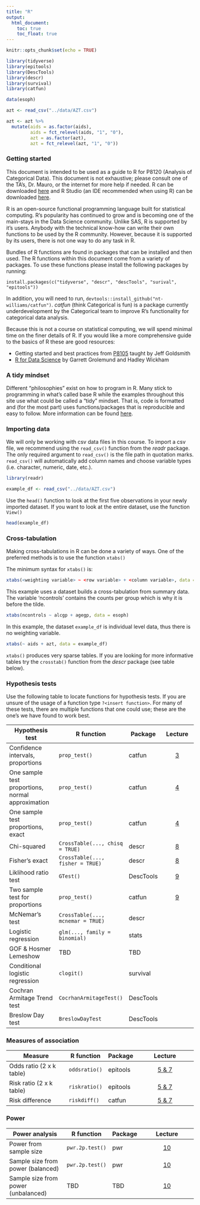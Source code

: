 ```yaml
---
title: "R"
output:
  html_document: 
    toc: true
    toc_float: true
---
```


```r
knitr::opts_chunk$set(echo = TRUE)

library(tidyverse)
library(epitools)
library(DescTools)
library(descr)
library(survival)
library(catfun)

data(esoph)

azt <- read_csv("../data/AZT.csv")

azt <- azt %>% 
  mutate(aids = as.factor(aids), 
         aids = fct_relevel(aids, "1", "0"), 
         azt = as.factor(azt), 
         azt = fct_relevel(azt, "1", "0"))
```

### Getting started

This document is intended to be used as a guide to R for P8120 (Analysis of Categorical Data). This document is not exhaustive; please consult one of the TA’s, Dr. Mauro, or the internet for more help if needed. R can be downloaded [here](https://www.r-project.org/) and R Studio (an IDE recommended when using R) can be downloaded [here](https://www.rstudio.com/products/rstudio/download/).

R is an open-source functional programming language built for statistical computing. R's popularity has continued to grow and is becoming one of the main-stays in the Data Science community. Unlike SAS, R is supported by it's users. Anybody with the technical know-how can write their own functions to be used by the R community. However, because it is supported by its users, there is not one way to do any task in R. 

Bundles of R functions are found in packages that can be installed and then used. The R functions within this document come from a variety of packages. To use these functions please install the following packages by running: 

`install.packages(c("tidyverse", "descr", "descTools", "surival", "epitools"))` 

In addition, you will need to run, `devtools::install_github("nt-williams/catfun")`. *catfun* (think Categorical is fun) is a package currently underdevelopment by the Categorical team to improve R's functionality for categorical data analysis.

Because this is not a course on statistical computing, we will spend minimal time on the finer details of R. If you would like a more comprehensive guide to the basics of R these are good resources: 

- Getting started and best practices from [P8105](http://p8105.com/best_practices.html) taught by Jeff Goldsmith
- [R for Data Science](https://r4ds.had.co.nz/) by Garrett Grolemund and Hadley Wickham

### A tidy mindset

Different "philosophies" exist on how to program in R. Many stick to programming in what's called base R while the examples throughout this site use what could be called a "tidy" mindset. That is, code is formatted and (for the most part) uses functions/packages that is reproducible and easy to follow. More information can be found [here](https://cran.r-project.org/web/packages/tidyverse/vignettes/manifesto.html).

### Importing data

We will only be working with csv data files in this course. To import a csv file, we recommend using the `read_csv()` function from the *readr* package. The only required argument to `read_csv()` is the file path in quotation marks. `read_csv()` will automatically add column names and choose variable types (i.e. character, numeric, date, etc.). 

```r
library(readr)

example_df <- read_csv("../data/AZT.csv")
```

Use the `head()` function to look at the first five observations in your newly imported dataset. If you want to look at the entire dataset, use the function `View()`

```r
head(example_df)
```

### Cross-tabulation

Making cross-tabulations in R can be done a variety of ways. One of the preferred methods is to use the function `xtabs()`

The minimum syntax for `xtabs()` is: 

```r
xtabs(<weighting variable> ~ <row variable> + <column variable>, data = <insert dataset>)
```

This example uses a dataset builds a cross-tabulation from summary data. The variable 'ncontrols' contains the counts per group which is why it is before the tilde.

```r
xtabs(ncontrols ~ alcgp + agegp, data = esoph)
```

In this example, the dataset `example_df` is individual level data, thus there is no weighting variable.  

```r
xtabs(~ aids + azt, data = example_df)
```

`xtabs()` produces very sparse tables. If you are looking for more informative tables try the `crosstab()` function from the *descr* package (see table below).

### Hypothesis tests

Use the following table to locate functions for hypothesis tests. If you are unsure of the usage of a function type `?<insert function>`. For many of these tests, there are multiple functions that one could use; these are the one's we have found to work best. 

|Hypothesis test                                  | R function                        | Package       | Lecture                                 |
|-------------------------------------------------|-----------------------------------|---------------|:---------------------------------------:|
|Confidence intervals, proportions                | `prop_test()`                     | catfun        | [3](ci_single_proportion.html)          |
|One sample test proportions, normal approximation|`prop_test()`                      | catfun        | [4](hypothesis_single_prop.html)        |
|One sample test proportions, exact               | `prop_test()`                     | catfun        | [4](hypothesis_single_prop.html)        |
|Chi-squared                                      | `CrossTable(..., chisq = TRUE)`   | descr         | [8](chi_squared_fisher.html)            |
|Fisher's exact                                   | `CrossTable(..., fisher = TRUE)`  | descr         | [8](chi_squared_fisher.html)            |
|Liklihood ratio test                             | `GTest()`                         | DescTools     | [9](lrt_2_sample.html)                  |
|Two sample test for proportions                  | `prop_test()`                     | catfun        | [9](lrt_2_sample.html)                  |
|McNemar's test                                   | `CrossTable(..., mcnemar = TRUE)` | descr         |                                         |
|Logistic regression                              | `glm(..., family = binomial)`     | stats         |                                         |
|GOF & Hosmer Lemeshow                            | TBD                               | TBD           |                                         |
|Conditional logistic regression                  | `clogit()`                        | survival      |                                         |
|Cochran Armitage Trend test                      | `CocrhanArmitageTest()`           | DescTools     |                                         |
|Breslow Day test                                 | `BreslowDayTest`                  | DescTools     |                                         |
        
### Measures of association

| Measure                            | R function          | Package          | Lecture                           |
|------------------------------------|---------------------|------------------|:---------------------------------:|
|Odds ratio (2 x k table)            | `oddsratio()`       | epitools         | [5 & 7](measures_association.html)|
|Risk ratio (2 x k table)            | `riskratio()`       | epitools         | [5 & 7](measures_association.html)|
|Risk difference                     | `riskdiff()`        | catfun           | [5 & 7](measures_association.html)|
         
### Power

| Power analysis                     | R function          | Package          | Lecture                           |
|------------------------------------|---------------------|------------------|:---------------------------------:|
| Power from sample size             | `pwr.2p.test()`     | pwr              | [10](power.html)                  |
| Sample size from power (balanced)  | `pwr.2p.test()`     | pwr              | [10](power.html)                  |
| Sample size from power (unbalanced)| TBD                 | TBD              | [10](power.html)                  |


